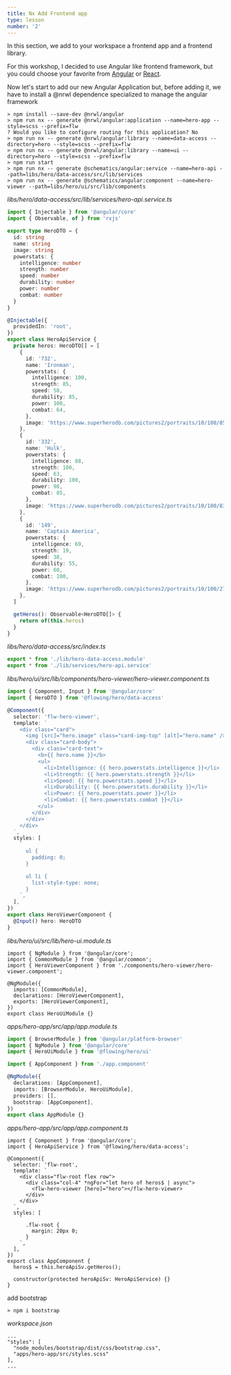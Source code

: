 ```yaml
---
title: Nx Add Frontend app
type: lesson
number: '2'
---
```


In this section, we add to your workspace a frontend app and a frontend library.

For this workshop, I decided to use Angular like frontend framework, but you
could choose your favorite from
[Angular](https://nx.dev/latest/angular/getting-started/getting-started) or
[React](https://nx.dev/latest/react/getting-started/getting-started).

Now let's start to add our new Angular Application but, before adding it, we
have to install a @nrwl dependence specialized to manage the angular framework

```
> npm install --save-dev @nrwl/angular
> npm run nx -- generate @nrwl/angular:application --name=hero-app --style=scss --prefix=flw
? Would you like to configure routing for this application? No
> npm run nx -- generate @nrwl/angular:library --name=data-access --directory=hero --style=scss --prefix=flw
> npm run nx -- generate @nrwl/angular:library --name=ui --directory=hero --style=scss --prefix=flw
> npm run start
> npm run nx -- generate @schematics/angular:service --name=hero-api --path=libs/hero/data-access/src/lib/services
> npm run nx -- generate @schematics/angular:component --name=hero-viewer --path=libs/hero/ui/src/lib/components
```

_libs/hero/data-access/src/lib/services/hero-api.service.ts_

```ts
import { Injectable } from '@angular/core'
import { Observable, of } from 'rxjs'

export type HeroDTO = {
  id: string
  name: string
  image: string
  powerstats: {
    intelligence: number
    strength: number
    speed: number
    durability: number
    power: number
    combat: number
  }
}

@Injectable({
  providedIn: 'root',
})
export class HeroApiService {
  private heros: HeroDTO[] = [
    {
      id: '732',
      name: 'Ironman',
      powerstats: {
        intelligence: 100,
        strength: 85,
        speed: 58,
        durability: 85,
        power: 100,
        combat: 64,
      },
      image: 'https://www.superherodb.com/pictures2/portraits/10/100/85.jpg',
    },
    {
      id: '332',
      name: 'Hulk',
      powerstats: {
        intelligence: 88,
        strength: 100,
        speed: 63,
        durability: 100,
        power: 98,
        combat: 85,
      },
      image: 'https://www.superherodb.com/pictures2/portraits/10/100/83.jpg',
    },
    {
      id: '149',
      name: 'Captain America',
      powerstats: {
        intelligence: 69,
        strength: 19,
        speed: 38,
        durability: 55,
        power: 60,
        combat: 100,
      },
      image: 'https://www.superherodb.com/pictures2/portraits/10/100/274.jpg',
    },
  ]

  getHeros(): Observable<HeroDTO[]> {
    return of(this.heros)
  }
}
```

_libs/hero/data-access/src/index.ts_

```ts
export * from './lib/hero-data-access.module'
export * from './lib/services/hero-api.service'
```

_libs/hero/ui/src/lib/components/hero-viewer/hero-viewer.component.ts_

```ts
import { Component, Input } from '@angular/core'
import { HeroDTO } from '@flowing/hero/data-access'

@Component({
  selector: 'flw-hero-viewer',
  template: `
    <div class="card">
      <img [src]="hero.image" class="card-img-top" [alt]="hero.name" />
      <div class="card-body">
        <div class="card-text">
          <b>{{ hero.name }}</b>
          <ul>
            <li>Intelligence: {{ hero.powerstats.intelligence }}</li>
            <li>Strength: {{ hero.powerstats.strength }}</li>
            <li>Speed: {{ hero.powerstats.speed }}</li>
            <li>Durability: {{ hero.powerstats.durability }}</li>
            <li>Power: {{ hero.powerstats.power }}</li>
            <li>Combat: {{ hero.powerstats.combat }}</li>
          </ul>
        </div>
      </div>
    </div>
  `,
  styles: [
    `
      ul {
        padding: 0;
      }

      ul li {
        list-style-type: none;
      }
    `,
  ],
})
export class HeroViewerComponent {
  @Input() hero: HeroDTO
}
```

_libs/hero/ui/src/lib/hero-ui.module.ts_

```
import { NgModule } from '@angular/core';
import { CommonModule } from '@angular/common';
import { HeroViewerComponent } from './components/hero-viewer/hero-viewer.component';

@NgModule({
  imports: [CommonModule],
  declarations: [HeroViewerComponent],
  exports: [HeroViewerComponent],
})
export class HeroUiModule {}
```

_apps/hero-app/src/app/app.module.ts_

```ts
import { BrowserModule } from '@angular/platform-browser'
import { NgModule } from '@angular/core'
import { HeroUiModule } from '@flowing/hero/ui'

import { AppComponent } from './app.component'

@NgModule({
  declarations: [AppComponent],
  imports: [BrowserModule, HeroUiModule],
  providers: [],
  bootstrap: [AppComponent],
})
export class AppModule {}
```

_apps/hero-app/src/app/app.component.ts_

```
import { Component } from '@angular/core';
import { HeroApiService } from '@flowing/hero/data-access';

@Component({
  selector: 'flw-root',
  template: `
    <div class="flw-root flex row">
      <div class="col-4" *ngFor="let hero of heros$ | async">
        <flw-hero-viewer [hero]="hero"></flw-hero-viewer>
      </div>
    </div>
  `,
  styles: [
    `
      .flw-root {
        margin: 20px 0;
      }
    `,
  ],
})
export class AppComponent {
  heros$ = this.heroApiSv.getHeros();

  constructor(protected heroApiSv: HeroApiService) {}
}
```

add bootstrap

```
> npm i bootstrap
```

_workspace.json_

```
...
"styles": [
  "node_modules/bootstrap/dist/css/bootstrap.css",
  "apps/hero-app/src/styles.scss"
],
...
```
